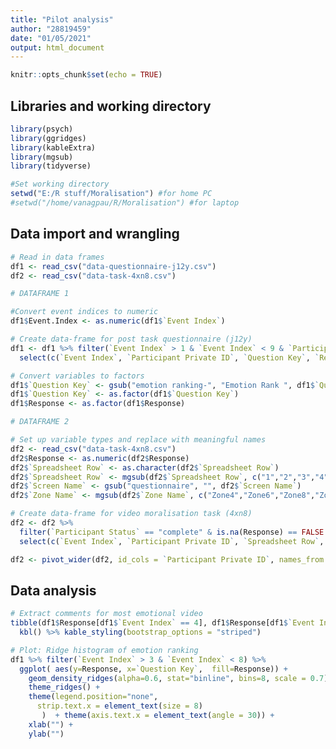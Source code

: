 ```yaml
---
title: "Pilot analysis"
author: "28819459"
date: "01/05/2021"
output: html_document
---
```


```r
knitr::opts_chunk$set(echo = TRUE)
```

## Libraries and working directory
```r

library(psych)
library(ggridges)
library(kableExtra)
library(mgsub)
library(tidyverse)

#Set working directory
setwd("E:/R stuff/Moralisation") #for home PC
#setwd("/home/vanagpau/R/Moralisation") #for laptop

```

## Data import and wrangling
```r

# Read in data frames
df1 <- read_csv("data-questionnaire-j12y.csv")
df2 <- read_csv("data-task-4xn8.csv")

# DATAFRAME 1

#Convert event indices to numeric
df1$Event.Index <- as.numeric(df1$`Event Index`)

# Create data-frame for post task questionnaire (j12y)
df1 <- df1 %>% filter(`Event Index` > 1 & `Event Index` < 9 & `Participant Status` == "complete") %>%
  select(c(`Event Index`, `Participant Private ID`, `Question Key`, `Response`))

# Convert variables to factors
df1$`Question Key` <- gsub("emotion ranking-", "Emotion Rank ", df1$`Question Key`)
df1$`Question Key` <- as.factor(df1$`Question Key`)
df1$Response <- as.factor(df1$Response)

# DATAFRAME 2

# Set up variable types and replace with meaningful names
df2 <- read_csv("data-task-4xn8.csv")
df2$Response <- as.numeric(df2$Response)
df2$`Spreadsheet Row` <- as.character(df2$`Spreadsheet Row`)
df2$`Spreadsheet Row` <- mgsub(df2$`Spreadsheet Row`, c("1","2","3","4"), c("Meat", "Self-driving cars", "Plastic", "E-waste"))
df2$`Screen Name` <- gsub("questionnaire", "", df2$`Screen Name`)
df2$`Zone Name` <- mgsub(df2$`Zone Name`, c("Zone4","Zone6","Zone8","Zone10"), c("core_belief", "right_wrong", "moral_issue", "just_know"))

# Create data-frame for video moralisation task (4xn8)
df2 <- df2 %>% 
  filter(`Participant Status` == "complete" & is.na(Response) == FALSE ) %>%
  select(c(`Event Index`, `Participant Private ID`, `Spreadsheet Row`, `Screen Number`, `Screen Name`, `Zone Name`, Response))

df2 <- pivot_wider(df2, id_cols = `Participant Private ID`, names_from = c(`Spreadsheet Row`, `Screen Name`, `Zone Name`), values_from = Response)

```

## Data analysis
```r
# Extract comments for most emotional video
tibble(df1$Response[df1$`Event Index` == 4], df1$Response[df1$`Event Index` == 8]) %>%
  kbl() %>% kable_styling(bootstrap_options = "striped")

# Plot: Ridge histogram of emotion ranking
df1 %>% filter(`Event Index` > 3 & `Event Index` < 8) %>% 
  ggplot( aes(y=Response, x=`Question Key`,  fill=Response)) +
    geom_density_ridges(alpha=0.6, stat="binline", bins=8, scale = 0.7) +
    theme_ridges() +
    theme(legend.position="none",
      strip.text.x = element_text(size = 8)
       )  + theme(axis.text.x = element_text(angle = 30)) +
    xlab("") +
    ylab("")


```













